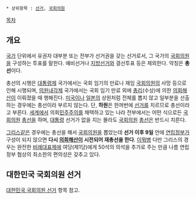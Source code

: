 * 상위항목 : [[선거]], [[국회의원]]

{{{+1 國會議員 選擧 / General Election }}}

[[목차]]

== 개요 ==
[[국가]] 단위에서 유권자 대부분 또는 전부가 선거권을 갖는 선거로서, 그 국가의 [[국회의원]]을 구성하는 투표를 말한다. 예비선거나 [[지방선거]]와 결선투표 등은 제외한다. 약칭은 '''총선'''이다.

총선의 시행은 [[대통령]]제 국가에서는 국회 임기의 만료나 재임 [[국회의원]]의 사망 등으로 인해 시행되며, [[의원내각제]] 국가에서는 국회 임기 만료 외에 [[총리]](수상)에 의한 [[의회해산]]이 이뤄졌을 때 행해진다. [[미국]]이나 [[일본]]의 상원처럼 전체를 뽑지 않고 일부분을 선출하는 경우에는 총선이라 부르지 않는다. 단, '''하원'''은 한꺼번에 [[선거]]를 치르므로 총선이라고 부른다. [[세계]]에서 의회[[민주주의]]를 채택하고 있는 나라 전부에서는 어떤 식으로든 [[국회의원]] [[총선]]을 하며, [[대통령]] 선거가 없을 지는 몰라도 [[국회의원]] [[총선]]은 반드시 치른다.

[[그리스]]같은 경우에는 총선을 해서 [[국회의원]]을 뽑았는데 '''선거 이후 9일''' 안에 [[연립정부]]가 구성이 되지 않으면 '''다시 [[의회해산]]이 시전되어 재총선을 한다'''. [[이뭐병]] 다만 그리스의 경우는 완전한 [[비례대표제]]에 여당(제1당)에게 50석의 의석을 추가로 주는 만큼 나름 연립정부 협상의 최소한의 편의성은 갖추고 있다.

== 대한민국 국회의원 선거 ==
[[대한민국 국회의원 선거]] 항목 참고.
